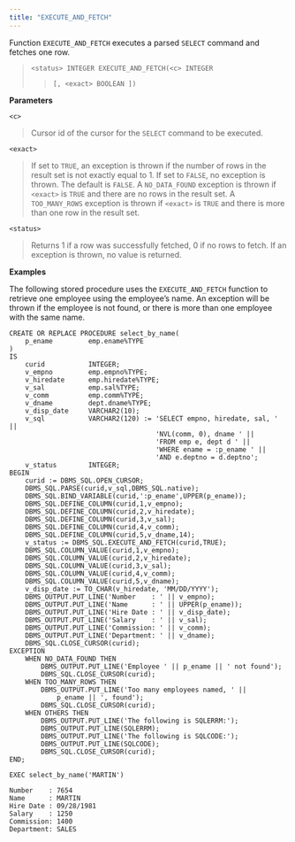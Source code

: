 ```yaml
---
title: "EXECUTE_AND_FETCH"
---
```




Function `EXECUTE_AND_FETCH` executes a parsed `SELECT` command and fetches one row.

> `<status> INTEGER EXECUTE_AND_FETCH(<c> INTEGER`
> 
> > `[, <exact> BOOLEAN ])`

**Parameters**

`<c>`

> Cursor id of the cursor for the `SELECT` command to be executed.

`<exact>`

> If set to `TRUE`, an exception is thrown if the number of rows in the result set is not exactly equal to 1. If set to `FALSE`, no exception is thrown. The default is `FALSE`. A `NO_DATA_FOUND` exception is thrown if `<exact>` is `TRUE` and there are no rows in the result set. A `TOO_MANY_ROWS` exception is thrown if `<exact>` is `TRUE` and there is more than one row in the result set.

`<status>`

> Returns 1 if a row was successfully fetched, 0 if no rows to fetch. If an exception is thrown, no value is returned.

**Examples**

The following stored procedure uses the `EXECUTE_AND_FETCH` function to retrieve one employee using the employee’s name. An exception will be thrown if the employee is not found, or there is more than one employee with the same name.

``` text
CREATE OR REPLACE PROCEDURE select_by_name(
    p_ename         emp.ename%TYPE
)
IS
    curid           INTEGER;
    v_empno         emp.empno%TYPE;
    v_hiredate      emp.hiredate%TYPE;
    v_sal           emp.sal%TYPE;
    v_comm          emp.comm%TYPE;
    v_dname         dept.dname%TYPE;
    v_disp_date     VARCHAR2(10);
    v_sql           VARCHAR2(120) := 'SELECT empno, hiredate, sal, ' ||
                                     'NVL(comm, 0), dname ' ||
                                     'FROM emp e, dept d ' ||
                                     'WHERE ename = :p_ename ' ||
                                     'AND e.deptno = d.deptno';
    v_status        INTEGER;
BEGIN
    curid := DBMS_SQL.OPEN_CURSOR;
    DBMS_SQL.PARSE(curid,v_sql,DBMS_SQL.native);
    DBMS_SQL.BIND_VARIABLE(curid,':p_ename',UPPER(p_ename));
    DBMS_SQL.DEFINE_COLUMN(curid,1,v_empno);
    DBMS_SQL.DEFINE_COLUMN(curid,2,v_hiredate);
    DBMS_SQL.DEFINE_COLUMN(curid,3,v_sal);
    DBMS_SQL.DEFINE_COLUMN(curid,4,v_comm);
    DBMS_SQL.DEFINE_COLUMN(curid,5,v_dname,14);
    v_status := DBMS_SQL.EXECUTE_AND_FETCH(curid,TRUE);
    DBMS_SQL.COLUMN_VALUE(curid,1,v_empno);
    DBMS_SQL.COLUMN_VALUE(curid,2,v_hiredate);
    DBMS_SQL.COLUMN_VALUE(curid,3,v_sal);
    DBMS_SQL.COLUMN_VALUE(curid,4,v_comm);
    DBMS_SQL.COLUMN_VALUE(curid,5,v_dname);
    v_disp_date := TO_CHAR(v_hiredate, 'MM/DD/YYYY');
    DBMS_OUTPUT.PUT_LINE('Number    : ' || v_empno);
    DBMS_OUTPUT.PUT_LINE('Name      : ' || UPPER(p_ename));
    DBMS_OUTPUT.PUT_LINE('Hire Date : ' || v_disp_date);
    DBMS_OUTPUT.PUT_LINE('Salary    : ' || v_sal);
    DBMS_OUTPUT.PUT_LINE('Commission: ' || v_comm);
    DBMS_OUTPUT.PUT_LINE('Department: ' || v_dname);
    DBMS_SQL.CLOSE_CURSOR(curid);
EXCEPTION
    WHEN NO_DATA_FOUND THEN
        DBMS_OUTPUT.PUT_LINE('Employee ' || p_ename || ' not found');
        DBMS_SQL.CLOSE_CURSOR(curid);
    WHEN TOO_MANY_ROWS THEN
        DBMS_OUTPUT.PUT_LINE('Too many employees named, ' ||
            p_ename || ', found');
        DBMS_SQL.CLOSE_CURSOR(curid);
    WHEN OTHERS THEN
        DBMS_OUTPUT.PUT_LINE('The following is SQLERRM:');
        DBMS_OUTPUT.PUT_LINE(SQLERRM);
        DBMS_OUTPUT.PUT_LINE('The following is SQLCODE:');
        DBMS_OUTPUT.PUT_LINE(SQLCODE);
        DBMS_SQL.CLOSE_CURSOR(curid);
END;

EXEC select_by_name('MARTIN')

Number    : 7654
Name      : MARTIN
Hire Date : 09/28/1981
Salary    : 1250
Commission: 1400
Department: SALES
```

